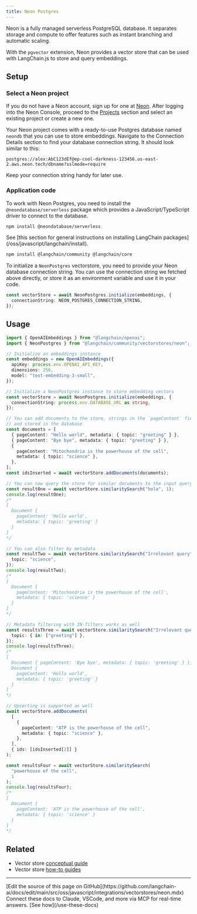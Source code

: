 ```yaml
---
title: Neon Postgres
---
```


Neon is a fully managed serverless PostgreSQL database. It separates storage and compute to offer
features such as instant branching and automatic scaling.

With the `pgvector` extension, Neon provides a vector store that can be used with LangChain.js to store and query embeddings.

## Setup

### Select a Neon project

If you do not have a Neon account, sign up for one at [Neon](https://neon.tech). After logging into the Neon Console, proceed
to the [Projects](https://console.neon.tech/app/projects) section and select an existing project or create a new one.

Your Neon project comes with a ready-to-use Postgres database named `neondb` that you can use to store embeddings. Navigate to
the Connection Details section to find your database connection string. It should look similar to this:

```text
postgres://alex:AbC123dEf@ep-cool-darkness-123456.us-east-2.aws.neon.tech/dbname?sslmode=require
```

Keep your connection string handy for later use.

### Application code

To work with Neon Postgres, you need to install the `@neondatabase/serverless` package which provides a JavaScript/TypeScript
driver to connect to the database.

```bash npm
npm install @neondatabase/serverless
```
<Tip>
See [this section for general instructions on installing LangChain packages](/oss/javascript/langchain/install).
</Tip>

```bash npm
npm install @langchain/community @langchain/core
```
To initialize a `NeonPostgres` vectorstore, you need to provide your Neon database connection string. You can use the connection string
we fetched above directly, or store it as an environment variable and use it in your code.

```typescript
const vectorStore = await NeonPostgres.initialize(embeddings, {
  connectionString: NEON_POSTGRES_CONNECTION_STRING,
});
```

## Usage

```typescript
import { OpenAIEmbeddings } from "@langchain/openai";
import { NeonPostgres } from "@langchain/community/vectorstores/neon";

// Initialize an embeddings instance
const embeddings = new OpenAIEmbeddings({
  apiKey: process.env.OPENAI_API_KEY,
  dimensions: 256,
  model: "text-embedding-3-small",
});

// Initialize a NeonPostgres instance to store embedding vectors
const vectorStore = await NeonPostgres.initialize(embeddings, {
  connectionString: process.env.DATABASE_URL as string,
});

// You can add documents to the store, strings in the `pageContent` field will be embedded
// and stored in the database
const documents = [
  { pageContent: "Hello world", metadata: { topic: "greeting" } },
  { pageContent: "Bye bye", metadata: { topic: "greeting" } },
  {
    pageContent: "Mitochondria is the powerhouse of the cell",
    metadata: { topic: "science" },
  },
];
const idsInserted = await vectorStore.addDocuments(documents);

// You can now query the store for similar documents to the input query
const resultOne = await vectorStore.similaritySearch("hola", 1);
console.log(resultOne);
/*
[
  Document {
    pageContent: 'Hello world',
    metadata: { topic: 'greeting' }
  }
]
*/

// You can also filter by metadata
const resultTwo = await vectorStore.similaritySearch("Irrelevant query", 2, {
  topic: "science",
});
console.log(resultTwo);
/*
[
  Document {
    pageContent: 'Mitochondria is the powerhouse of the cell',
    metadata: { topic: 'science' }
  }
]
*/

// Metadata filtering with IN-filters works as well
const resultsThree = await vectorStore.similaritySearch("Irrelevant query", 2, {
  topic: { in: ["greeting"] },
});
console.log(resultsThree);
/*
[
  Document { pageContent: 'Bye bye', metadata: { topic: 'greeting' } },
  Document {
    pageContent: 'Hello world',
    metadata: { topic: 'greeting' }
  }
]
*/

// Upserting is supported as well
await vectorStore.addDocuments(
  [
    {
      pageContent: "ATP is the powerhouse of the cell",
      metadata: { topic: "science" },
    },
  ],
  { ids: [idsInserted[2]] }
);

const resultsFour = await vectorStore.similaritySearch(
  "powerhouse of the cell",
  1
);
console.log(resultsFour);
/*
[
  Document {
    pageContent: 'ATP is the powerhouse of the cell',
    metadata: { topic: 'science' }
  }
]
*/
```

## Related

- Vector store [conceptual guide](/oss/javascript/integrations/vectorstores)
- Vector store [how-to guides](/oss/javascript/integrations/vectorstores)

---

<Callout icon="pen-to-square" iconType="regular">
    [Edit the source of this page on GitHub](https://github.com/langchain-ai/docs/edit/main/src/oss/javascript/integrations/vectorstores/neon.mdx)
</Callout>
<Tip icon="terminal" iconType="regular">
    Connect these docs to Claude, VSCode, and more via MCP for    real-time answers. [See how](/use-these-docs)
</Tip>

